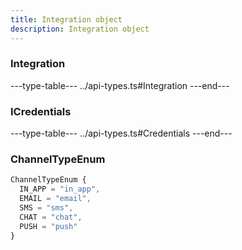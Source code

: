 ```yaml
---
title: Integration object
description: Integration object
---
```


### Integration

---type-table---
../api-types.ts#Integration
---end---

### ICredentials

---type-table---
../api-types.ts#Credentials
---end---

### ChannelTypeEnum

```typescript
ChannelTypeEnum {
  IN_APP = "in_app",
  EMAIL = "email",
  SMS = "sms",
  CHAT = "chat",
  PUSH = "push"
}
```
